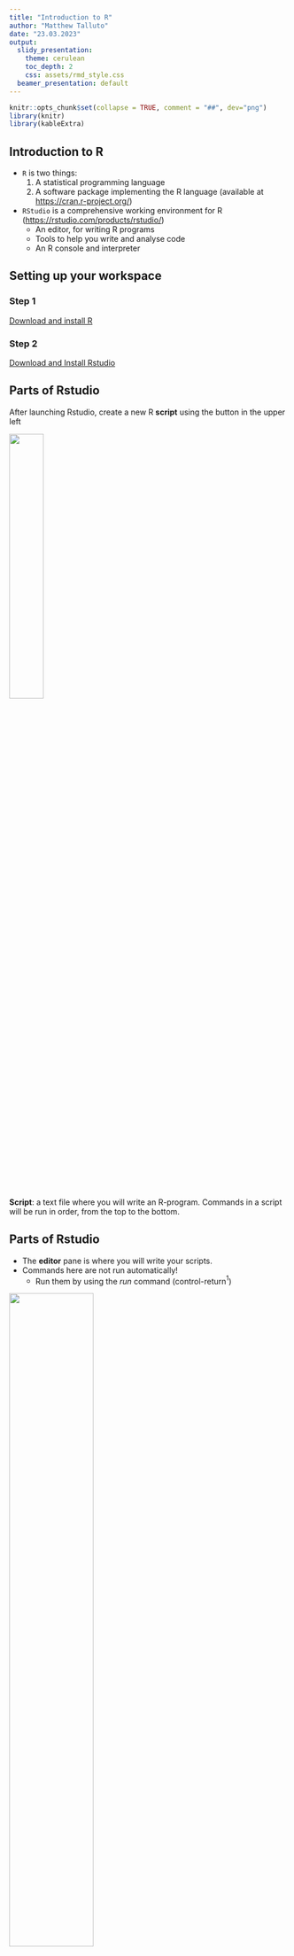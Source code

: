 ```yaml
---
title: "Introduction to R"
author: "Matthew Talluto"
date: "23.03.2023"
output:
  slidy_presentation:
    theme: cerulean
    toc_depth: 2
    css: assets/rmd_style.css
  beamer_presentation: default
---
```



```r
knitr::opts_chunk$set(collapse = TRUE, comment = "##", dev="png")
library(knitr)
library(kableExtra)
```


## Introduction to R

* `R` is two things:
   1. A statistical programming language
   2. A software package implementing the R language (available at [https://cran.r-project.org/](https://cran.r-project.org/))
* `RStudio` is a comprehensive working environment for R ([https://rstudio.com/products/rstudio/](https://rstudio.com/products/rstudio/))
   - An editor, for writing R programs
   - Tools to help you write and analyse code
   - An R console and interpreter




## Setting up your workspace

### Step 1

[Download and install R](https://cran.r-project.org)

### Step 2

[Download and Install Rstudio](https://posit.co/download/rstudio-desktop/)


## Parts of Rstudio

After launching Rstudio, create a new R **script** using the button in the upper left

![](img/rstudio_new_file.jpg){width=35%}

**Script**: a text file where you will write an R-program. Commands in a script will be run in order, from the top to the bottom.

## Parts of Rstudio

* The **editor** pane is where you will write your scripts. 
* Commands here are not run automatically!
	- Run them by using the *run* command (control-return$^1$)

![](img/rstudio_editor.jpg){width=55%}

$^1$Mac users: usually you can substitute the command (&#8984;) key for control, and option for alt

## Parts of Rstudio

* The **console** pane is where commands are executed. 
* Commands here can be sent from a script
* Or you can enter them directly
	- Commands entered directly in the console are run as soon as you press return!
* Note that your panes may be in a slightly different arrangement!

![](img/rstudio_console.jpg){width=55%}



## Helpful vocabulary

* **console**: A window where you can type commands and view (text) results and output
* **interpreter**: Software that translates R commands into instructions for your computer in real time
* **script**: a text file containing a program, or series of commands
   - can be run **interactively** (sending commands one at a time to the console)
   - or in **batch mode** (all commands run, one after the other)
* **working directory**: location on your computer where R will search for files, data, etc.


## Recommendations
* Create an RStudio project to organize your work (File => New Project).
	- Everyone do this now for this course!
* Store all files in the project folder (your project will be **self-contained**).
* Save related commands together in a script.
* Annotate your code with comments. Write more comments than you need.
   - In R, anything after the `#` character is a comment and will be ignored by the interpreter.




## Variables

<div class="left lt">
* A **variable** is a name that points to some data. 
  - Variable names can contain lower- or upper-case letters, numbers, and the `_` symbol.
  - Names must start with letters and (when possible) should be descriptive
* Variables are given values by **assignment** using either the `=` or `<-` symbol

### Recommendations
* Use descriptive variable names instead of comments.
* Avoid 1- and 2- letter names.
* Separate words with underscores.
* Use a consistent assignment operator (`=` or `<-`, not both)
</div>

<div class="right rt">

```r
# Comments in R start with the # symbol
# anything after # will not be executed
# Comments are a useful way to annotate your code so you know what is 
# happening

# Legal variable names
x = 1
y0 = 5
time_of_day = "20:15"
dayOfWeek <- "Monday"

# bad!
# d is the diversity in our site, in species
d = 8

# better!
site_diversity = 8


# error
0y = 5
my name = "Matt"
```

</div>



## Numeric operators

<div class="left lt">

* We use **operators** to perform computations on variables and constants
* The **numeric** data type is for numbers; we can perform basic math on them with mathematical operators
* The **assignment operators** give a value to a variable


* Assignment: `=`, `<-`
	- Both work mostly the same, use alt dash (-) for `<-`
* Math: `+`, `-`, `*`, `/`, `^`
</div>

<div class="right rt">

```r
# assignment
x = 5
# equivalent
x <- 5

# class tells you the data type of a variable
class(x)

# math
x + 2
(3 + x) * 2
3^2

```

</div>




## Functions

<div class="left lt">
* **Functions** take **arguments** (which can be variables or constants).
* The function performs computations on the arguments.
* Functions can **return** a result, have **side-effects**, or both.

**Mathematical & functions**

* `sin()`, `cos()`
* `log()`, `exp()`, `sqrt()`

Get help on a function with `?` or `help()`, for example: `?log` or `help(log)`.
If you don´t know a function's name, you can search for a (likely/suspected) string in its name with `??`.


</div>

<div class="right rt">

```r
x = 5

# The print() function takes one or more arguments
#      in this case the variable x
# It returns no value, but has the side effect of printing the 
# value of x to the screen
print(x)

# compute the natural logarithm of x
# then store it in y, then print the result
y = log(x)
print(y)

# functions can take multiple arguments, and arguments can be named
# here we change the base of the logarithm
log(x, base = 10)
# equivalents, found in the help file with ?log
#     log(x, 10)
#     log10(x)
```

</div>




## Data structures: vectors

<div class="left lt">
* A **data structure** is a way of organizing multiple pieces of data into a single variable
* A `vector` holds one or more values of a single data type

</div>

<div class="right rt">

```r
# The c() function stands for concatenate
# it groups items together into a vector
(five_numbers = c(3, 2, 8.6, 4, 9.75))

# math on vectors is performed on each element
five_numbers + 1

# vectors of other data types
class(five_numbers)
(five_letters = c("c", "b", "z", "q", "w"))
class(five_letters)
sort(five_letters)

as(five_numbers, "integer")

```

</div>




## Vectors: creation

<div class="left lt">
* The `:` operator creates a sequence of integers, counting by ones
* More general sequences use the `seq` function
	- Third argument tells you what to count by
* Repeat values with `rep`

</div>

<div class="right rt">

```r
# The c() function stands for concatenate
# it groups items together into a vector
(five_numbers = c(3, 2, 8.6, 4, 9.75))

# Creating vectors
(one_to_ten = 1:10)
class(one_to_ten)
# integers are *also* numeric
is(one_to_ten, "numeric")

## sequences and repeats
seq(1, 5, 0.4)
rep(0, 3)


```

</div>



## Vectors: indexing

<div class="left lt">
* We can use **indexing** to get a part of a vector by its position
	- use the `[]` operator
	- an index can be multiple values!
* In R, the first index is always 1
* Asking for an index outside the allowable range is an error

</div>

<div class="right rt">

```r
five_numbers
five_numbers[1]
five_numbers[3:5]
five_numbers[c(1,4)]

# get vector length
length(five_numbers)
five_numbers[10]

# can index with another variable
(i = length(five_numbers))
five_numbers[i]

# also an expression
five_numbers[i - 1]

```

</div>

## More basic functions

<div class="left lt">
* Basic statistical functions have mostly obvious names
* Mathematical functions will operate separately on each vector element
</div>

<div class="right rt">

```r
mean(five_numbers)
median(five_numbers)
sd(five_numbers)
var(five_numbers)
sum(five_numbers)

# mathematical functions
exp(five_numbers)
log(five_numbers)
```

</div>


## Reading in real data

Download the [Palmer penguins dataset](https://raw.githubusercontent.com/allisonhorst/palmerpenguins/main/inst/extdata/penguins.csv)

Save this in your project folder, inside another folder named `data`


```r
knitr::include_graphics("img/lter_penguins.png")
```

<font size=4>Artwork by @allison_horst</font>

## Reading in real data

<div class="left lt">
* The `read.csv` function takes a file path or URL as the argument
* Returns a tabular data structure called a `data.frame`
* `"data/penguins.csv"` is a **relative path**. 
	- R will search inside the working directory for a folder named `"data"`.
* An **absolute path** gives the location on your computer, starting from the very top. Example:

`"/Users/mtalluto/Desktop/intro_r/data/penguins.csv"`

**Recommendation**: use relative paths!

*Hint: use `..` to refer to one directory above the current (working) directory*

</div>


<div class="right rt">

```r
penguins = read.csv("data/penguins.csv")
# read.csv also takes URLs!
# penguins = read.csv("https://raw.githubusercontent.com/allisonhorst/palmerpenguins/main/inst/extdata/penguins.csv")
class(penguins)
```


</div>


## Data prep recommendations
<div class="left lt">

* Prepare data in excel
* The first row is a header with column names
* Choose good column names (no spaces or special characters, include units)
* In a separate file, describe the dataset, how it was collected, and the meaning of each column
* Arrange your data so that each row is a single observation, each column is a variable ("tidy" data)

</div>

<div class="right rt">
```r
kable_styling(kable(head(penguins)), font_size = 12)
```
</div>

## Data Frames

<div class="left lt">
* A dataframe is a special kind of 2-dimensional data structure
	* Rows represent **cases**
	* Columns are **variables**
* Each column is a vector and must follow vector rules
	* each item must have the same data type
* You can use `str` to see the structure of a dataframe, and `View` to open an interactive window
* `head` will give you the first few rows
</div>

<div class="right rt">
```r
str(penguins)
head(penguins)
```


</div>



## Accessing parts of data frames

<div class="left lt">
* Extract a single column as a vector using the `$` operator
	* Each column name is a variable that is visible only inside the `data.frame`!
	* `$` lets you 'peek' inside

</div>

<div class="right rt">
```r
# I want the variable bill_length_mm
# It is not visible by name
bill_length_mm

# get the variable from inside penguins
penguins$bill_length_mm
```
</div>

## Accessing parts of data frames

<div class="left lt">
* Extract a single column as a vector using the `$` operator
	* Each column name is a variable that is visible only inside the `data.frame`!
	* `$` lets you 'peek' inside
* More complex indexing is available with `[]`
</div>

<div class="right rt">
```r
# Get the first value in the third column
penguins[1,3]

# Get the whole third column, then use head to print the first six values
head(penguins[,3])

# First five values of columns 3 and 4
penguins[1:5, c(3,4)]

# Can also index by name
penguins[1:5, c("bill_length_mm", "bill_depth_mm")]

# Remove the first 300 rows
penguins[-(1:300),]
```
</div>



## Practise with data frames

Read in the penguin data using `read.csv`. Store it in a variable named `penguins`. Then try to do the following.

1. How many rows and columns are in the dataset? Use `dim`, `nrow`, and `ncol`.
2. What is the output of `mean(penguins$bill_depth_mm)`? Why? What if you try `mean(penguins$bill_depth_mm, na.rm = TRUE)`? Check the help file by typing `?mean`. Does the same logic work for `sd`?
3. How many penguins were captured in each year? Try the `table` function.
4. You can use table with multiple columns of data. Try to find out how many of each species were captured in each year.
	 - Hint: use `c()` inside `[]` to get multiple columns. See the previous slide.
5. Add a new column called `body_mass_kg`, and compute the body mass, in kg instead of g.
	- Hint: you can use `$` to create a new column by name

## Practise with data frames

```r
## 1.
# dim gives rows and columns, in that order
nrow(penguins)
ncol(penguins)
dim(penguins)

## 2.
# there are missing values, so this doesn't work
mean(penguins$bill_depth_mm)
# adding na.rm = TRUE gives us what we expect
mean(penguins$bill_depth_mm, na.rm = TRUE)
sd(penguins$bill_depth_mm, na.rm = TRUE)

## 3.
table(penguins$year)

## 4. 
table(penguins[, c('species', 'year')])

## 5.
# nothing is printed! but the new column is created with the data already stored
# can confirm by looking at the data frame with head
penguins$body_mass_kg = penguins$body_mass_g / 1000
head(penguins)
```


## More programming: logic and comparison

<div class="left lt">
* The **logical** data type indicates yes/no, true/false data
* Represented by the special values `TRUE` and `FALSE` (no quotes)
* We can use **comparison operators** to compare values and produce **logical** results
	* `==`, `!=`, `<`, `>`, `<=`, `>=`
</div>

<div class="right rt">

```r
# less than, greater than, less/greater or equals
1 < 2
class(1 < 2)

2 <= 2
2 > 4
'q' >= 'm'

# equality testing
2 == 1 + 1
2 != 'q'

# be careful with decimals!
0.2 + 0.1 == 0.3
# preferred:
all.equal(0.1 + 0.2, 0.3)

```

</div>

## Logical operators

<div class="left lt">
* We can combine logical expressions with the **logical operators**
	* `&` (and), `|` (or; the vertical bar), `!` (not).

</div>

<div class="right rt">

```r
# and: both must be true
TRUE & TRUE
TRUE & FALSE
FALSE & FALSE

# or: only one needs to be true
TRUE | FALSE
FALSE | FALSE

# not: returns the opposite
!FALSE

# both statements are TRUE, so this is TRUE
1 + 1 == 2 & 2 < 4
```

</div>


## Logical subsets

<div class="left lt">
* You can use a logical statement as an indexing variable!
</div>

<div class="right rt">

```r
five_numbers

# show me which entries are greater than 3
five_numbers > 3

# give me the values of five_numbers which are greater than three
five_numbers[five_numbers > 3]

```

</div>

## Logical subsets of data frames

<div class="left lt">
* The `subset` function lets you easily take pieces of a data frame
* The `%in%` operator lets you match multiple categories

* **Exercise**: use `subset` to compute the mean bill length and bill depth for Gentoo penguins
</div>

<div class="right rt">

```r
# Try these, what do they do?
subset(penguins, species == "Adelie" & sex == "Male" & year != 2007)

subset(penguins, species %in% c("Chinstrap", "Gentoo"))

```

</div>

## Logical subsets of data frames

<div class="left lt">
* The `subset` function lets you easily take pieces of a data frame
* The `%in%` operator lets you match multiple categories

* **Exercise**: use `subset` to compute the mean bill length and bill depth for Gentoo penguins
</div>

<div class="right rt">

```r
penguins_gentoo = subset(penguins, species == "Gentoo")
mean(penguins_gentoo$bill_length_mm, na.rm = TRUE)
mean(penguins_gentoo$bill_depth_mm, na.rm = TRUE)

```

</div>





## Cleaning up the penguin data

<div class="left lt">
Our data frame has some missing data. Let's remove the incomplete cases using the `complete.cases` function.
</div>

<div class="right rt">

```r
# Try this: what is the output?
complete.cases(penguins)
```

```r
# what is this doing? why does this work?
sum(! complete.cases(penguins))
```

```r
# Again, break this down one piece at a time
# start inside the brackets and work out
penguins = penguins[complete.cases(penguins), ]
```
</div>


## Getting summary statistics

<div class="left lt">
* We have learned some basic functions for summary statistics
	- `mean`, `sd`, `var`
	- `quantile`, `range`, `sum`
	- `complete.cases`
* But our data has multiple partitions! 
	- `species`, `sex`, `year`, `island`
	- What if we want to summarise across these partitions?

</div>

<div class="right rt">
```r
library(ggplot2)
p2 = reshape2::melt(within(penguins, rm("body_mass_kg")), id.vars = c('species', 'island', 'sex', 'year'))
peng_box = ggplot(p2) + geom_boxplot(aes(x = species, fill = sex, y = value)) + 
	facet_wrap(~variable, scales = "free_y", strip.position = "left",
			   labeller = as_labeller(c(bill_length_mm = "Bill length (mm)", bill_depth_mm = "Bill depth (mm)",
			   						 flipper_length_mm = "Flipper length (mm)", body_mass_g = "Body mass (g)"))) +
	scale_fill_manual(values = c("pink","royalblue")) + theme_minimal() + 
	theme(strip.placement = "outside", axis.title.y=element_blank(), strip.text = element_text(size = 12),
		  axis.text.y = element_text(size = 11), axis.text.x = element_text(size = 11))
peng_box
```
</div>
	

## Getting summary statistics

<div class="left lt">
* `table` allows us to count cases across partitions
* `tapply` (apply a function in a table) is a generalisation of `table`, allows us to compute any statistic across partitions
	- syntax: first the variable, then the partition, then the statistical function, then additional arguments

```r
# one variable, one partition
tapply(penguins$bill_length_mm, penguins$species, mean, na.rm = TRUE)

# one variable, two partitions
tapply(penguins$bill_length_mm, penguins[, c('species', 'sex')], 
	   mean, na.rm = TRUE)
```
</div>

<div class="right rt">
```r
peng_box
```
</div>
	

## Getting summary statistics

<div class="left lt">
* `table` allows us to count cases across partitions
* `tapply` (apply a function in a table) is a generalisation of `table`, allows us to compute any statistic across partitions
	- syntax: first the variable, then the partition, then the statistical function, then additional arguments
* `sapply` (simple apply) applies a function to multiple *variables* but with no partitions
	- first the variables, then the function

```r
# compute the sd of every variable
pvars = penguins[, c('bill_length_mm', 'bill_depth_mm', 
					 'flipper_length_mm', 'body_mass_g')]
sapply(pvars, sd)
```
</div>

<div class="right rt">
```r
peng_box
```
</div>

## Summary statistics: practise

* Subset the data to look only at Adelie penguins.
* Does the distribution of flipper length of Adelie penguins vary among the different islands? Make sure you account for sex. Check the mean, sd, median, min, and max.
* Try making a box and whisker plot using the `boxplot` function. Try the following syntax: `boxplot(y ~ group1 + group2, data = penguins)`. 
	- For `y`, substitute the name of the variable inside penguins that you want to plot (e.g., `flipper_length_mm`).
	- For `group1` and `group2`, substitite the names of any grouping variables you want to use, like `sex`.
* Customize your plot. Check the help file for boxplot and try changing some of the defaults to improve the appearance of your plot. Some example argu,ments you could change:
	- `xlab` and `ylab`, the axis titles
	- `border`, `col`, the colors of the box borders and the fill color
	- `notch`, `boxwex` (see if you can figure them out from the help file, or by experimenting)


## Summary statistics: practise
<div class="left lt">

```r
# Subset the data to look only at Adelie penguins.
penguins_adelie = subset(penguins, species == "Adelie")

# Does the distribution of flipper length of Adelie penguins vary
# among the different islands?
# we can use tapply with the different functions

## mean
tapply(penguins_adelie$flipper_length_mm, 
	   penguins_adelie[, c('island', 'sex')], mean)

## sd
tapply(penguins_adelie$flipper_length_mm, 
	   penguins_adelie[, c('island', 'sex')], sd)

## median
tapply(penguins_adelie$flipper_length_mm, 
	   penguins_adelie[, c('island', 'sex')], median)

## min
tapply(penguins_adelie$flipper_length_mm, 
	   penguins_adelie[, c('island', 'sex')], min)

## max
tapply(penguins_adelie$flipper_length_mm, 
	   penguins_adelie[, c('island', 'sex')], max)

```
</div>

## Summary statistics: practise
<div class="left lt">

```r
# Subset the data to look only at Adelie penguins.
penguins_adelie = subset(penguins, species == "Adelie")

# Does the distribution of flipper length of Adelie penguins vary
# among the different islands?
# we can use tapply with the different functions

## mean
tapply(penguins_adelie$flipper_length_mm, 
	   penguins_adelie[, c('island', 'sex')], mean)

## sd
tapply(penguins_adelie$flipper_length_mm, 
	   penguins_adelie[, c('island', 'sex')], sd)

## median
tapply(penguins_adelie$flipper_length_mm, 
	   penguins_adelie[, c('island', 'sex')], median)

## min
tapply(penguins_adelie$flipper_length_mm, 
	   penguins_adelie[, c('island', 'sex')], min)

## max
tapply(penguins_adelie$flipper_length_mm, 
	   penguins_adelie[, c('island', 'sex')], max)

```
</div>

<div class="right rt">
```r
# a boxplot is a much nicer way to visualise this
boxplot(flipper_length_mm ~ island+sex, data = penguins_adelie)
```
</div>



## Summary statistics: practise
<div class="left lt">

```r
# Subset the data to look only at Adelie penguins.
penguins_adelie = subset(penguins, species == "Adelie")

# Does the distribution of flipper length of Adelie penguins vary
# among the different islands?
# we can use tapply with the different functions

## mean
tapply(penguins_adelie$flipper_length_mm, 
	   penguins_adelie[, c('island', 'sex')], mean)

## sd
tapply(penguins_adelie$flipper_length_mm, 
	   penguins_adelie[, c('island', 'sex')], sd)

## median
tapply(penguins_adelie$flipper_length_mm, 
	   penguins_adelie[, c('island', 'sex')], median)

## min
tapply(penguins_adelie$flipper_length_mm, 
	   penguins_adelie[, c('island', 'sex')], min)

## max
tapply(penguins_adelie$flipper_length_mm, 
	   penguins_adelie[, c('island', 'sex')], max)

```
</div>

<div class="right rt">
```r
# a boxplot is a much nicer way to visualise this
# the defaults are quite ugly, let's improve things
# I chose colours using colorbrewer
# https://colorbrewer2.org/#type=qualitative&scheme=Paired&n=7
# 3 colors, one for each island
cols = rep(c("#a6cee3", "#fb9a99", "#fdbf6f"), 2)
boxplot(flipper_length_mm ~ island+sex, data = penguins_adelie, 
		at = c(1.6,2,2.4,    3.6,4,4.4), # at controls x-location, allows grouping by sex
		col = rep(cols, 2), # set the colours, repeated twice (female and male)
		names = c("", "Female", "", "", "Male", ""), # labels under the boxes
		xlab = "", ylab = "Flipper length (mm)", # set axis titles
		bty = 'n', #disable the box around the plot
		notch = TRUE,
		boxwex = 0.3 # thinner boxes
)
# add a legend to the plot
legend("topleft", legend = unique(penguins_adelie$island), 
	   title = "Island", fill = cols, bty = 'n')
```
</div>


## Basic statistical tests

* We saw with the box plot the syntax `y ~ x`
* In R, this is called a **formula**
* Read this as "y is modelled by x"
* We can use this for many plots and basic statistical tests

## Comparing means

<div class="left lt">
* Hypothesis: in Gentoo penguins, males are heavier than females
* Exercise: test this hypothesis with the function `t.test`

</div>

<div class="right rt">
```r
penguins_gentoo = subset(penguins, species == "Gentoo")
pl = ggplot(penguins_gentoo) + geom_boxplot(aes(x = sex, y = body_mass_g, fill = sex)) + theme_minimal() + ggtitle("Gentoo penguins")
pl
```
</div>

## Comparing means

<div class="left lt">
* Hypothesis: in Gentoo penguins, males are heavier than females
* Exercise: test this hypothesis with the function `t.test`
* Add `paired = TRUE` for a paired t-test

```r
penguins_gentoo = subset(penguins, species == "Gentoo")
tapply(penguins_gentoo$body_mass_g, penguins_gentoo$sex, mean)
# why less??
t.test(body_mass_g ~ sex, data = penguins_gentoo, alternative = "less")

```
</div>

<div class="right rt">
```r
pl
```
</div>


## Comparing means: more than 2 groups

<div class="left lt">
* We can use the function `aov` to do an analysis of variance when there are more than 2 groups
* Hypothesis: For male Adelie penguins, there are differences in bill length on the different islands
* By itself, the output of `aov` is not helpful. Try using the `summary` function on the output instead.


</div>
<div class="right rt">
```r
penguins_adelie_m = subset(penguins, species == "Adelie" & sex == "male")
pl = ggplot(penguins_adelie_m) + geom_boxplot(aes(x = island, y = bill_length_mm, fill = island)) + 
	theme_minimal() + ggtitle("Male Adelie penguins")

pl
```
</div>

## Comparing means: more than 2 groups

<div class="left lt">
* We can use the function `aov` to do an analysis of variance when there are more than 2 groups
* Hypothesis: For male Adelie penguins, there are differences in bill length on the different islands
* By itself, the output of `aov` is not helpful. Try using the `summary` function on the output instead.

```r
penguins_adelie_m = subset(penguins, species == "Adelie" & sex == "male")
tapply(penguins_adelie_m$bill_length_mm, penguins_adelie_m$island, mean)
adelie_m_model = aov(bill_length_mm ~ island, data = penguins_adelie_m)
summary(adelie_m_model)

```

</div>

<div class="right rt">
```r
pl
```
</div>


## Comparing proportions

<div class="left lt">
* Is the sex ratio for Gentoo penguins significantly different from 0.5?
* Use the `table` function to view the counts
* Try `barplot` for visualising
* Use `prop.test` for the significance test

</div>



## Comparing proportions

<div class="left lt">
* Is the sex ratio for Gentoo penguins significantly different from 0.5?
* Use the `table` function to view the counts
* Try `barplot` for visualising
* Use `prop.test` for the significance test

```r
# save it in a variable so we can use the counts later
tab = table(penguins_gentoo$sex)
tab
prop.test(tab)
```
</div>

<div class="right rt">
```r
barplot(tab, col = c("pink", "lightblue"))

```

</div>


## Comparing proportions: multiple variables

<div class="left lt">
* Perhaps the sex ratio varies by species
* We can see if the variable `sex` is associated with the variable `species` using a **chi-squared test**.
* Use `table` and `barplot` for exploration.
* Use `chisq.test` for the test

</div>



## Comparing proportions: multiple variables

<div class="left lt">
* We could ask if the proportions of each species vary by year
* We can see if the categorical variables `year` and `species` are associated using a **chi-squared test**.
* Use `table` and `barplot` for exploration.
* Use `chisq.test` for the test

```r
tab = table(penguins[, c('species', 'year')])
tab
chisq.test(penguins$species, penguins$year)
```
</div>

<div class="right rt">

```r
cols = c("#386cb0", "#ffff99", "#beaed4")
# we change the y limit to make enough room for the legend
barplot(tab, beside = TRUE, col = cols, ylim = c(0, 60))
# sort the species so the colors line up right
species = sort(unique(penguins$species))
legend("topleft", legend = species, bty = "n", fill = cols)
```
</div>





## Correlation

<div class="left lt">
* We can use the `cor` function to compute correlations among 2 or more variables
* Compute a **correlation matrix** with the `cor` function using all 4 numeric variables.
* Choose 2 variables to test for a significant correlation using `cor.test`
* Use `plot` to produce a scatterplot of the 2 variables. Customize the plot to make it look a bit better
</div>

<div class="right rt">
```r
# If you use plot on a data frame, you can view multiple relationships at once
plot(penguins[, 3:6])
```
</div>

## Correlation

<div class="left lt">
* We can use the `cor` function to compute correlations among 2 or more variables
* Compute a **correlation matrix** with the `cor` function using all 4 numeric variables.

```r
# I use round to make the printing nicer
round(cor(penguins[, 3:6]), digits = 3)
```
</div>

<div class="right rt">
```r
# If you use plot on a data frame, you can view multiple relationships at once
plot(penguins[, 3:6])
```
</div>

## Correlation

<div class="left lt">
* We can use the `cor` function to compute correlations among 2 or more variables
* Compute a **correlation matrix** with the `cor` function using all 4 numeric variables.
* Choose 2 variables to test for a significant correlation using `cor.test`

```r
# I chose the weakest correlation
cor(penguins$bill_depth_mm, penguins$bill_length_mm)
cor.test(penguins$bill_depth_mm, penguins$bill_length_mm )
```
</div>

<div class="right rt">
```r
cols = factor(penguins$species) # magic spell to give each species a different color
plot(penguins$bill_depth_mm, penguins$bill_length_mm,
	 pch = 16, #dots instead of circles
	 col = cols, xlab = "Bill depth (mm)", 
	 ylab = "Bill length(mm)", bty = 'n'
)
legend("topleft", legend = levels(cols), fill = 1:3, bty = "n")
```
</div>


## Linear models

<div class="left lt">
* We found a significant **negative** correlation between bill length and depth.
	- Does this make sense?
	- Our visualisation suggests something more is going on
</div>

<div class="right rt">
```r
cols = factor(penguins$species) # magic spell to give each species a different color
plot(penguins$bill_depth_mm, penguins$bill_length_mm,
	 pch = 16, #dots instead of circles
	 col = cols, xlab = "Bill depth (mm)", 
	 ylab = "Bill length(mm)", bty = 'n'
)
legend("topleft", legend = levels(cols), fill = 1:3, bty = "n")
```
</div>

## Linear models
<div class="left lt">
* We found a significant **negative** correlation between bill length and depth.
	- Does this make sense?
	- Our visualisation suggests something more is going on
* We can do regression and other kinds of **linear models** using the `lm` function
	- Like `aov`, use the `summary` function to get a better look at the results
	- the `anova` function can also be useful for models with categorical predictors
* Try building a model that looks for the bill depth and bill length relationship, partitioned by species and sex
</div>

<div class="right rt">
```r
pl = ggplot(penguins, aes(x = bill_length_mm, y = bill_depth_mm, col = species, shape = sex)) + 
	geom_point() + 
	geom_smooth(method = "lm", se = FALSE) + 
	xlab("Bill length (mm)") + ylab("Bill depth (mm)") +
	theme_minimal()
pl
```
</div>



## Linear models
<div class="left lt">
* Try building a model that looks for the bill depth and bill length relationship, partitioned by species and sex
```r
mod_billdepth = lm(bill_depth_mm ~ bill_length_mm * species + bill_length_mm * sex, data = penguins)
summary(mod_billdepth)
anova(mod_billdepth)
```
</div>

<div class="right rt">
```r
pl
```
</div>








